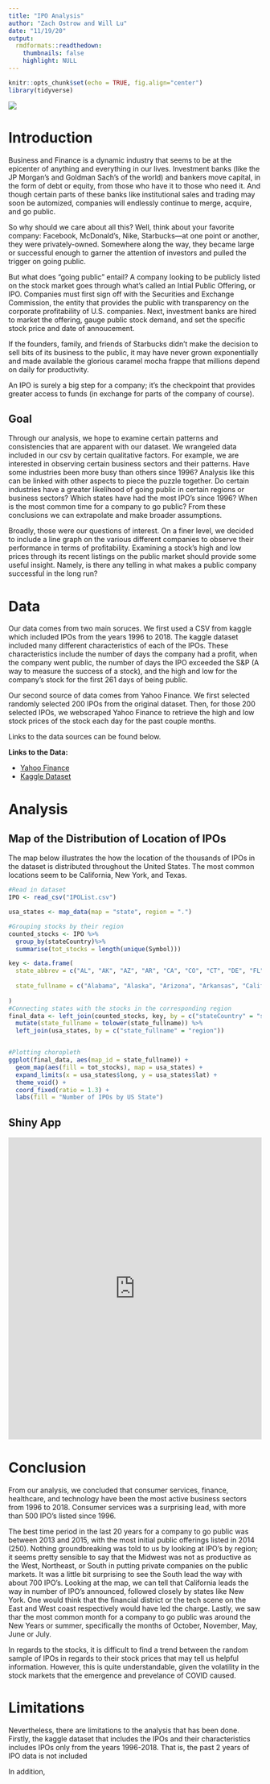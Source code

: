 ```yaml
---
title: "IPO Analysis"
author: "Zach Ostrow and Will Lu"
date: "11/19/20"
output:
  rmdformats::readthedown:
    thumbnails: false
    highlight: NULL
---
```


```r
knitr::opts_chunk$set(echo = TRUE, fig.align="center")
library(tidyverse)
```
![](https://www.pymnts.com/wp-content/uploads/2020/09/IPO-Canada.jpg)

# Introduction

Business and Finance is a dynamic industry that seems to be at the epicenter of anything and everything in our lives. Investment banks (like the JP Morgan's and Goldman Sach's of the world) and bankers move capital, in the form of debt or equity, from those who have it to those who need it. And though certain parts of these banks like institutional sales and trading may soon be automized, companies will endlessly continue to merge, acquire, and go public. 

So why should we care about all this? Well, think about your favorite company: Facebook, McDonald's, Nike, Starbucks—at one point or another, they were privately-owned. Somewhere along the way, they became large or successful enough to garner the attention of investors and pulled the trigger on going public. 

But what does "going public" entail? A company looking to be publicly listed on the stock market goes through what's called an Intial Public Offering, or IPO. Companies must first sign off with the Securities and Exchange Commission, the entity that provides the public with transparency on the corporate profitability of U.S. companies. Next, investment banks are hired to market the offering, gauge public stock demand, and set the specific stock price and date of annoucement.

If the founders, family, and friends of Starbucks didn't make the decision to sell bits of its business to the public, it may have never grown exponentially and made available the glorious caramel mocha frappe that millions depend on daily for productivity.

An IPO is surely a big step for a company; it's the checkpoint that provides greater access to funds (in exchange for parts of the company of course). 

## Goal
Through our analysis, we hope to examine certain patterns and consistencies that are apparent with our dataset. We wrangeled data included in our csv by certain qualitative factors. 
For example, we are interested in observing certain business sectors and their patterns. Have some industries been more busy than others since 1996? Analysis like this can be linked with other aspects to piece the puzzle together. Do certain industries have a greater likelihood of going public in certain regions or business sectors? Which states have had the most IPO's since 1996? When is the most common time for a company to go public? From these conclusions we can extrapolate and make broader assumptions.

Broadly, those were our questions of interest. On a finer level, we decided to include a line graph on the various different companies to observe their performance in terms of profitability. Examining a stock's high and low prices through its recent listings on the public market should provide some useful insight. Namely, is there any telling in what makes a public company successful in the long run? 


# Data
Our data comes from two main soruces. We first used a CSV from kaggle which included IPOs from the years 1996 to 2018. The kaggle dataset included many different characteristics of each of the IPOs. These characteristics include the number of days the company had a profit, when the company went public, the number of days the IPO exceeded the S&P (A way to measure the success of a stock), and the high and low for the company's stock for the first 261 days of being public.

Our second source of data comes from Yahoo Finance. We first selected randomly selected 200 IPOs from the original dataset. Then, for those 200 selected IPOs, we webscraped Yahoo Finance to retrieve the high and low stock prices of the stock each day for the past couple months. 

Links to the data sources can be found below.

**Links to the Data:**

- [Yahoo Finance](https://finance.yahoo.com)
- [Kaggle Dataset](https://www.kaggle.com/proselotis/financial-ipo-data)

# Analysis

## Map of the Distribution of Location of IPOs

The map below illustrates the how the location of the thousands of IPOs in the dataset is distributed throughout the United States. The most common locations seem to be California, New York, and Texas.

```r
#Read in dataset
IPO <- read_csv("IPOList.csv")

usa_states <- map_data(map = "state", region = ".") 

#Grouping stocks by their region
counted_stocks <- IPO %>%
  group_by(stateCountry)%>%
  summarise(tot_stocks = length(unique(Symbol)))

key <- data.frame(
  state_abbrev = c("AL", "AK", "AZ", "AR", "CA", "CO", "CT", "DE", "FL", "GA", "HI", "ID", "IL", "IN", "IA", "KS", "KY", "LA", "ME", "MD", "MA", "MI", "MN", "MS", "MO", "MT", "NE", "NV", "NH", "NJ", "NM", "NY", "NC", "ND", "OH", "OK", "OR", "PA", "RI", "SC", "SD", "TN", "TX", "UT", "VT", "VA", "WA", "WV", "WI", "WY"),
  
  state_fullname = c("Alabama", "Alaska", "Arizona", "Arkansas", "California", "Colorado", "Connecticut", "Delaware", "Florida", "Georgia", "Hawaii", "Idaho", "Illinois", "Indiana", "Iowa", "Kansas", "Kentucky", "Louisiana", "Maine", "Maryland", "Massachusetts", "Michigan", "Minnesota", "Mississippi", "Missouri", "Montana", "Nebraska", "Nevada", "New Hampshire", "New Jersey", "New Mexico", "New York", "North Carolina", "North Dakota", "Ohio", "Oklahoma", "Oregon", "Pennsylvania", "Rhode Island", "South Carolina", "South Dakota", "Tennessee", "Texas", "Utah", "Vermont", "Virginia", "Washington", "West Virginia", "Wisconsin", "Wyoming")
  
)
#Connecting states with the stocks in the corresponding region
final_data <- left_join(counted_stocks, key, by = c("stateCountry" = "state_abbrev"))%>%
  mutate(state_fullname = tolower(state_fullname)) %>%
  left_join(usa_states, by = c("state_fullname" = "region"))


#Plotting choropleth
ggplot(final_data, aes(map_id = state_fullname)) +
  geom_map(aes(fill = tot_stocks), map = usa_states) +
  expand_limits(x = usa_states$long, y = usa_states$lat) + 
  theme_void() +
  coord_fixed(ratio = 1.3) +
  labs(fill = "Number of IPOs by US State")
```

## Shiny App

<iframe height="600" width="100%" frameborder="no" title="Analysis" src="https://zostrow.shinyapps.io/Blog-MoneyMovers/"> </iframe>
 
# Conclusion

From our analysis, we concluded that consumer services, finance, healthcare, and technology have been the most active business sectors from 1996 to 2018. Consumer services was a surprising lead, with more than 500 IPO's listed since 1996. 

The best time period in the last 20 years for a company to go public was between 2013 and 2015, with the most initial public offerings listed in 2014 (250). Nothing groundbreaking was told to us by looking at IPO's by region; it seems pretty sensible to say that the Midwest was not as productive as the West, Northeast, or South in putting private companies on the public markets. It was a little bit surprising to see the South lead the way with about 700 IPO's. Looking at the map, we can tell that California leads the way in number of IPO's announced, followed closely by states like New York. One would think that the financial district or the tech scene on the East and West coast respectively would have led the charge. 
Lastly, we saw thar the most common month for a company to go public was around the New Years or summer, specifically the months of October, November, May, June or July.

In regards to the stocks, it is difficult to find a trend between the random sample of IPOs in regards to their stock prices that may tell us helpful information. However, this is quite understandable, given the volatility in the stock markets that the emergence and prevelance of COVID caused.

# Limitations

Nevertheless, there are limitations to the analysis that has been done. Firstly, the kaggle dataset that includes the IPOs and their characteristics includes IPOs only from the years 1996-2018. That is, the past 2 years of IPO data is not included

In addition,
